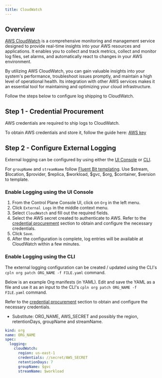 ```yaml
---
title: CloudWatch
---
```


## Overview

[AWS CloudWatch](https://aws.amazon.com/cloudwatch/) is a comprehensive monitoring and management service designed to provide real-time insights into your AWS resources and applications. It enables you to collect and track metrics, collect and monitor log files, set alarms, and automatically react to changes in your AWS environment.

By utilizing AWS CloudWatch, you can gain valuable insights into your system's performance, troubleshoot issues promptly, and maintain a high level of operational health. Its integration with other AWS services makes it an essential tool for maintaining and optimizing your cloud infrastructure.

Follow the steps below to configure log shipping to CloudWatch.

## Step 1 - Credential Procurement

AWS credentials are required to ship logs to CloudWatch.

To obtain AWS credentials and store it, follow the guide here: [AWS key](/objects/secret#amazon-web-services-aws)

## Step 2 - Configure External Logging

External logging can be configured by using either the [UI Console](#enable-logging-using-the-ui-console) or [CLI](#enable-logging-using-the-cli).

<Tip>

For `groupName` and `streamName` follow [Fluent Bit templating](https://docs.fluentbit.io/manual/administration/configuring-fluent-bit/classic-mode/record-accessor#limitations-of-record_accessor-templating). Use $stream, $location, $provider, $replica, $workload, $gvc, $org, $container, $version to template.

</Tip>

### Enable Logging using the UI Console

1. From the Control Plane Console UI, click on `Org` in the left menu.
2. Click `External Logs` in the middle context menu.
3. Select `CloudWatch` and fill out the required fields.
4. Select the AWS secret created to authenticate to AWS. Refer to the [credential procurement](#step-1-credential-procurement) section to obtain and configure the necessary credentials.
5. Click `Save`.
6. After the configuration is complete, log entries will be available at CloudWatch within a few minutes.

### Enable Logging using the CLI

The external logging configuration can be created / updated using the CLI's `cpln org patch ORG_NAME -f FILE.yaml` command.

Below is an example Org manifests (in YAML). Edit and save the YAML as a file and use it as an input to the CLI's `cpln org patch ORG_NAME -f FILE.yaml` command.

Refer to the [credential procurement](#step-1-credential-procurement) section to obtain and configure the necessary credentials.

- Substitute: ORG_NAME, AWS_SECRET and possibly the region, retentionDays, groupName and streamName.

```yaml YAML
kind: org
name: ORG_NAME
spec:
  logging:
    cloudWatch:
      region: us-east-1
      credentials: //secret/AWS_SECRET
      retentionDays: 7
      groupName: $gvc
      streamName: $workload
```
